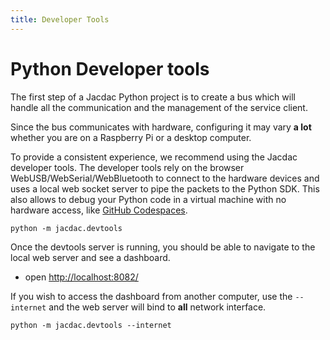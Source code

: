 ```yaml
---
title: Developer Tools
---
```


# Python Developer tools

The first step of a Jacdac Python project is to create a bus which will handle all the communication and
the management of the service client.

Since the bus communicates with hardware, configuring it may vary **a lot** whether you are on a Raspberry Pi or a desktop computer.

To provide a consistent experience, we recommend using the Jacdac developer tools.
The developer tools rely on the browser WebUSB/WebSerial/WebBluetooth to connect to the hardware devices and uses a local web socket server
to pipe the packets to the Python SDK. This also allows to debug your Python code in a virtual machine with no hardware access, like [GitHub Codespaces](https://github.com/features/codespaces).

```
python -m jacdac.devtools
```

Once the devtools server is running, you should be able to navigate to the local web server and see a dashboard.

-   open [http://localhost:8082/](http://localhost:8082/)

If you wish to access the dashboard from another computer,
use the `--internet` and the web server will bind to **all** network interface.

```
python -m jacdac.devtools --internet
```
